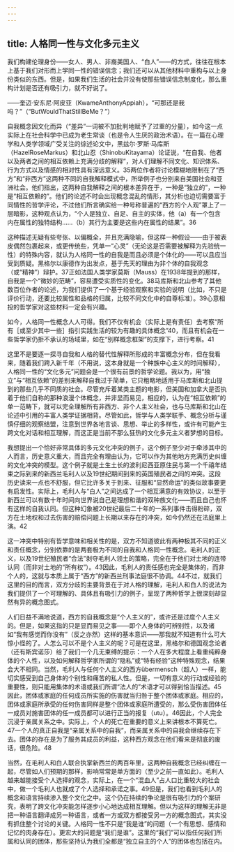 ```yaml
---
---
---
```

title: 人格同一性与文化多元主义
---




我们构建伦理身份——女人、男人、非裔美国人、“白人”——的方式，往往在根本上基于我们对形而上学同一性的错误信念；我们还可以从其他材料中重构与以上身份类似的东西。但是，如果我们生活的社会并没有使那些错误信念制度化，那么重构计划是否还有吸引力，就不好说了。

——奎迈·安东尼·阿皮亚（KwameAnthonyAppiah），“可那还是我吗？”（“ButWouldThatStillBeMe？”）

自我概念因文化而异（“差异”一词被不加批判地赋予了过重的分量），如今这一点实际上在社会科学中已成为老生常谈（也是令人生厌的政治术语）。在一篇在心理学和人类学领域广受关注的综述论文中，黑兹尔·罗斯·马库斯（HazelRoseMarkus）和北山忍（ShinobuKitayama）论证说，“在自我、他者以及两者之间的相互依赖上充满分歧的解释”，对人们理解不同文化、知识体系、行为方式以及情感的相对性具有深远意义。35两位作者将讨论模糊地限制在了“西方”和“非西方”这两种不同的自我解释模式中，所举例子也分别来自美国社会和亚洲社会。他们指出，这两种自我解释之间的根本差异在于，一种是“独立的”，一种是“相互依赖的”。他们的论述不时会出现概念混乱的情形，其分析也迫切需要富于同情性的哲学评论，不过他们所言确实给一种号称普遍的“西方的个人观”罩上了一层暗影，这种观点认为，“个人是独立、自足、自主的实体，他（a）有一个包含内在属性的独特结构……（b）其行为主要是这些内在属性的结果”。36

这种描述无疑有些夸张、以偏概全，并且充满隐喻，但这样一种假设——由于被表皮偶然包裹起来，或更传统些，凭单一“心灵”（无论这是否需要被解释为先验统一性）的特殊内容，就认为人格同一性的自我是而且必须是个体化的——可以且应当受到质疑。黑格尔以康德作为出发点，基于先天的理由为非个体的自我观念（或“精神”）辩护。37正如法国人类学家莫斯（Mauss）在1938年提到的那样，自我是一个“微妙的范畴”，容易遭受实质性的变化。38马库斯和北山参考了其他数百位作者的论述，为我们提供了一个基于经验观察和实验的说明（比如，不只是评价行动，还要比较属性和品格的归属，比较不同文化中的自尊标准）。39心意相投的哲学家对这些材料一定会有兴趣。

如今，人格同一性概念人人可得。我们不仅有机会（实际上是有责任）去考察“所有［或至少其中一些］指引实践生活的较为有趣的具体概念”40，而且有机会在一些哲学家仍拒不承认的场域里，如在“别样概念框架”的支撑下，进行考察。41

这里不是要逐一探寻自我和人格的替代性解释所形成的丰富概念分布，但在我看来，随着我们跨入新千年（不用说，这本身就是一个种族中心主义的时间解释），人格同一性的“文化多元”问题会是一个很有前景的哲学论题。我以为，用“独立”与“相互依赖”的差别来解释自我过于简单，它只粗略地适用于马库斯和北山提到的那些几乎不同质的社会。尽管充斥着某类主题的电影，但美国和加拿大是否执着于他们自称的那种浪漫个体概念，并非显而易见，相应的，认为在“相互依赖”的单一范畴下，就可以完全理解所有非西方、非个人主义社会，也与马库斯和北山在论述中引用的丰富人类学证据相背。尽管如此，哲学与人类学联手、概念分析与谨慎仔细的观察结盟，注意到世界各地言谈、思想、举止的多样性，或许有可能产生跨文化对话和相互理解，而这正是当前不那么狂热的文化多元主义者梦想的目标。

我想提出一个恰好非常具体的多元文化冲突的例子，这个例子至少对于牵涉其中的人而言，历史意义重大，而且完全有理由认为，它可以作为其他地方充满历史纠缠的文化冲突的模型。这个例子就是土生土长的波利尼西亚原住民与第一个千禧年结束之际到来的新西兰毛利人以及19世纪期间到来的英国殖民者之间的冲突。这段历史读来一点也不舒服，但它比许多关于到来、征服和“显然命运”的类似故事要更有启发性。实际上，毛利人与“白人”之间达成了一个相互满意的有效协议，以至于新西兰可以有数十年时间向世界说自己是理想和谐的双种族文化——而且自己也怀有这样的自我认同。但这种幻象被20世纪最后二十年的一系列事件击得粉碎，双方在土地权和过去伤害的赔偿问题上长期以来存在的冲突，如今仍然还在法庭里上演。42

这一冲突中特别有哲学意味和相关性的是，双方不知道彼此有两种极其不同的正义和责任概念，分别依靠的是两套极为不同的自我和人格同一性概念。毛利人的正义，以及19世纪殖民者“合法”剥夺毛利人领土的策略，完全在于他们对土地的连带认同（而非对土地的“所有权”）。43因此，毛利人的责任感也完全是集体的，而非个人的，这就与本质上属于“西方”的新西兰刑事法庭很不协调。44不过，就我们这里的目的而言，双方分歧的主要背景在于对人格的理解，毛利人和白人的说法为我们提供了一个可理解的、具体且有吸引力的例子，呈现了两种哲学上很深刻却显然有异的概念图式。

人们日益不满地说道，西方的自我概念是“个人主义的”，或许还是过度个人主义的。但是，如果这指的只是显而易见之事——即个人身体的可辨别性，以及诸如“我有感觉而你没有”（反之亦然）这样的基本意识——那我就不知道有什么可大惊小怪的了。人怎么可以不是个人主义的呢？可是在这里，黑格尔和德国观念论者（还有斯宾诺莎）给了我们一个几无束缚的提示：一个人在多大程度上看重纯粹身体的个人性，以及如何解释哲学家所谓的“隐私”或“特有经验”这种特殊观念，结果会大不相同。当然，毛利人与任何个人主义的西方übermensch（超人）一样，能切实感受到自己身体的个别性和痛苦的私人性。但是，一切有意义的行动或经验的重要性，则只能用集体的术语或我们所谓“法人的”术语才可以得到恰当描述。45因此，团体或家庭的任何成员所实施的伤害就当归咎于整个团体或家庭。相应的，团体或家庭所承受的任何伤害同样是整个团体或家庭所遭受的，那么受伤害团体任一成员对施害团体的任一成员都可以进行正当的报复（utu）。46因此，个人完全沉浸于亲属关系之中。实际上，个人的死亡在重要的意义上来讲根本不算死亡。47一个人的真正自我是“亲属关系中的自我”，而亲属关系中的自我会继续存在下去。团体的存在是为了服务其成员的利益，这种西方观念在他们看来是彻底的废话，很危险。48

当然，在毛利人和白人联合执掌新西兰的两百年里，这两种自我概念已经纠缠在一起，尽管如人们预期的那样，影响常常是单方面的（至少之前一直如此）。毛利人越来越能接受个人选择的观念，实际上，在一个“混血人”占人口比重较大的社会中，做一个毛利人也就成了个人选择和承诺之事。49但是，我们也看到毛利人的概念和语言持续渗入整个文化之中。这个仍在持续的争论是很有吸引力的个案研究，表明了跨文化冲突能怎样逐步小心地达成相互理解。但以为这样的理解无非是把一种语言翻译成另一种语言，或者一方或双方都接受另一方的概念图式，其实没有抓住整个讨论的关键。人格同一性不只是“我是谁”的问题（一个有思想、感情和记忆的肉身存在）。更宏大的问题是“我们是谁”。这里的“我们”可以指任何我们所属和认同的团体，那些坚持认为我们全都是“独立自主的个人”的团体也包括在内。